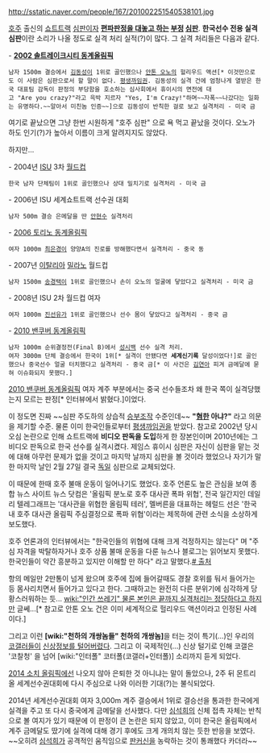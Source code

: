http://sstatic.naver.com/people/167/201002251540538101.jpg

[[호주]] 출신의 [[쇼트트랙]] [[심판]]이자 '''[[편파판정]][[승부조작|을 대놓고 하는]] [[부정]] [[심판]]'''.
'''한국선수 전용 실격 심판'''이란 소리가 나올 정도로 실격 처리 실적(?)이 많다. 그 실격 처리들은 다음과 같다.

- '''[[2002 솔트레이크시티 동계올림픽]]'''
 남자 1500m 결승에서 [[김동성]]이 1위로 골인했으나 [[안톤 오노]]의 헐리우드 액션[* 이것만으로도 이 사람은 심판으로서 할 말이 없다. [[평생까임권]]. 김동성의 실격 건에 엄청나게 열받은 한국 대표팀 감독이 판정의 부당함을 호소하는 심사회에서 휴이시의 면전에 대고 "Are you crazy?"라고 윽박 지르자 "Yes, I'm Crazy!"하며~~자폭~~나갔다는 일화는 유명하다.~~알아서 미친놈 인증~~]으로 김동성이 반칙한 걸로 보고 실격처리 - 미국 금

여기로 끝났으면 그냥 한번 시원하게 "호주 심판" 으로 욕 먹고 끝났을 것이다. 오노가 하도 인기(?)가 높아서 이름이 크게 알려지지도 않았다. 

하지만...
 
- 2004년 [[ISU]] 3차 [[월드컵]]
 한국 남자 단체팀이 1위로 골인했으나 상대 밀치기로 실격처리 - 미국 금

- 2006년 ISU 세계쇼트트랙 선수권 대회
 남자 500m 결승 은메달을 딴 [[안현수]] 실격처리

- [[2006 토리노 동계올림픽]]
 여자 1000m [[최은경]]이 양양A의 진로를 방해했다면서 실격처리 - 중국 동

- 2007년 [[이탈리아]] [[밀라노]] 월드컵 
 남자 1500m [[송경택]]이 1위로 골인했으나 손이 오노의 얼굴에 닿았다고 실격처리 - 미국 금

- 2008년 ISU 2차 월드컵 여자
 여자 1000m [[진선유]]가 1위로 골인했으나 선수 몸이 닿았다고 실격처리 - 중국 금

- [[2010 밴쿠버 동계올림픽]] 
 남자 1000m 순위결정전(Final B)에서 [[성시백]] 선수 실격 처리.
 여자 3000m 단체 결승에서 한국이 1위[* 실격이 안됐다면 '''세계신기록''' 달성이었다!]로 골인했으나 중국선수 얼굴 터치했다고 실격처리 - 중국 금[* 이 사건은 [[김연아]] 피겨 금메달에 묻혀 이슈화되지 못했다.]

[[2010 밴쿠버 동계올림픽]] 여자 계주 부분에서는 중국 선수들조차 왜 한국 쪽이 실격당했는지 모르는 판정[* 인터뷰에서 밝혔다.]이었다.

이 정도면 진짜 ~~심판 주도하의 상습적 [[승부조작]] 수준인데~~ '''"[[혐한]] 아냐?"''' 라고 의문을 제기할 수준. 물론 이미 한국인들로부터 [[평생까임권]]을 받았다. 참고로 2002년 당시 오심 논란으로 인해 쇼트트랙에 '''비디오 판독을 도입'''하게 한 장본인이며 2010년에는 그 비디오 판독으로 한국 선수를 실격시켰다. 제임스 휴이시 심판은 자신이 심판을 맡는 것에 대해 아무런 문제가 없을 것이고 마지막 날까지 심판을 볼 것이라 했었으나 자기가 말한 마지막 날인 2월 27일 결국 [[독일]] 심판으로 교체되었다. 

이 때문에 한때 호주 불매 운동이 일어나기도 했었다. 호주 언론도 높은 관심을 보여 종합 뉴스 사이트 뉴스 닷컴은 '올림픽 분노로 호주 대사관 폭파 위협', 전국 일간지인 데일리 텔레그래프는 '대사관을 위협한 올림픽 테러', 멜버른을 대표하는 헤럴드 선은 '한국 내 호주 대사관 올림픽 주심결정으로 폭파 위협'이라는 제목하에 관련 소식을 소상하게 보도했다.

호주 언론과의 인터뷰에서는 "한국인들의 위협에 대해 크게 걱정하지는 않는다" 며 "주심 자격을 박탈하자거나 호주 상품 불매 운동을 다룬 뉴스나 블로그는 읽어보지 못했다. 한국인들이 약간 흥분하고 있지만 이해할 만 하다" 라고 말했다.[http://nownews.seoul.co.kr/news/newsView.php?id=20100226601016 # 출처]

항의 메일만 2만통이 넘게 왔으며 호주에 집에 들어갈때도 경찰 호위를 둬서 들어가는 등 몸사리치면서 들어가고 있다고 한다. 그때하고는 완전히 다른 분위기에 심각하게 당황스러워하는 듯... [[wiki:"인간 쓰레기" 물론 본인은 끝까지 실격처리는 정당하다고 하지만]] 글쎄...[* 참고로 안톤 오노 건은 이미 세계적으로 헐리우드 액션이라고 인정된 사례이다.]

그리고 이런 '''[wiki:"천하의 개쌍놈들" 천하의 개쌍놈]'''을 터는 것이 특기(...)인 우리의 [[코갤|코갤러]]들이 [[신상털기|신상정보를 털어버렸다]]. 그리고 이 국제적인(...) 신상 털기로 인해 코갤은 '코찰청' 을 넘어 [wiki:"인터폴" 코터폴(코갤러+인터폴)] 소리까지 듣게 되었다.

[[2014 소치 올림픽]]에선 나오지 않아 은퇴한 것 아니냐는 말이 돌았으나, 2주 뒤 몬트리올 세계선수권대회에 다시 주심으로 나와 이러한 기대(?)는 불식되었다. 

2014년 세계선수권대회 여자 3,000m 계주 결승에서 1위로 결승선을 통과한 한국에게 실격을 주고 또 다시 중국에게 금메달을 선사했다. 다만 [[심석희]]의 신체 접촉 자체는 반칙으로 볼 여지가 있기 때문에 이 판정이 큰 논란은 되지 않았고, 이미 한국은 올림픽에서 계주 금메달도 땄기에 실격에 대해 경기 후에도 크게 개의치 않는 듯한 반응을 보였다. ~~오히려 [[심석희]]가 공격적인 움직임으로 [[판커신]]을 농락하는 것이 통쾌했다 카더라~~
